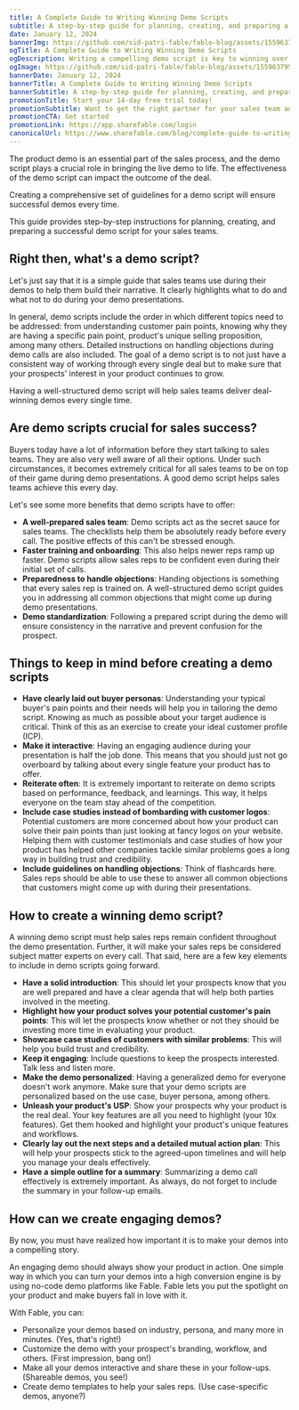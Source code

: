 ```yaml
---
title: A Complete Guide to Writing Winning Demo Scripts
subtitle: A step-by-step guide for planning, creating, and preparing a successful demo script for sales teams.
date: January 12, 2024
bannerImg: https://github.com/sid-patri-fable/fable-blog/assets/155963795/4f34159c-c703-4050-8f11-285bfb5d0d5d
ogTitle: A Complete Guide to Writing Winning Demo Scripts
ogDescription: Writing a compelling demo script is key to winning over your audience. This complete guide provides you with all the tips and tricks you need to create a winning demo script that will impress your prospects.
ogImage: https://github.com/sid-patri-fable/fable-blog/assets/155963795/4f34159c-c703-4050-8f11-285bfb5d0d5d
bannerDate: January 12, 2024
bannerTitle: A Complete Guide to Writing Winning Demo Scripts
bannerSubtitle: A step-by-step guide for planning, creating, and preparing a successful demo script for sales teams.
promotionTitle: Start your 14-day free trial today!
promotionSubtitle: Want to get the right partner for your sales team and close more deals?
promotionCTA: Get started
promotionLink: https://app.sharefable.com/login
canonicalUrl: https://www.sharefable.com/blog/complete-guide-to-writing-winning-demo-scripts
---
```


The product demo is an essential part of the sales process, and the demo script plays a crucial role in bringing the live demo to life. The effectiveness of the demo script can impact the outcome of the deal.

Creating a comprehensive set of guidelines for a demo script will ensure successful demos every time.

This guide provides step-by-step instructions for planning, creating, and preparing a successful demo script for your sales teams.

## Right then, what's a demo script?

Let's just say that it is a simple guide that sales teams use during their demos to help them build their narrative. It clearly highlights what to do and what not to do during your demo presentations.

In general, demo scripts include the order in which different topics need to be addressed: from understanding customer pain points, knowing why they are having a specific pain point, product's unique selling proposition, among many others. Detailed instructions on handling objections during demo calls are also included. The goal of a demo script is to not just have a consistent way of working through every single deal but to make sure that your prospects' interest in your product continues to grow.

Having a well-structured demo script will help sales teams deliver deal-winning demos every single time.

## Are demo scripts crucial for sales success?

Buyers today have a lot of information before they start talking to sales teams. They are also very well aware of all their options. Under such circumstances, it becomes extremely critical for all sales teams to be on top of their game during demo presentations. A good demo script helps sales teams achieve this every day.

Let's see some more benefits that demo scripts have to offer:

- **A well-prepared sales team**: Demo scripts act as the secret sauce for sales teams. The checklists help them be absolutely ready before every call. The positive effects of this can't be stressed enough.
- **Faster training and onboarding**: This also helps newer reps ramp up faster. Demo scripts allow sales reps to be confident even during their initial set of calls.
- **Preparedness to handle objections**: Handing objections is something that every sales rep is trained on. A well-structured demo script guides you in addressing all common objections that might come up during demo presentations.
- **Demo standardization**: Following a prepared script during the demo will ensure consistency in the narrative and prevent confusion for the prospect.

## Things to keep in mind before creating a demo scripts

- **Have clearly laid out buyer personas**: Understanding your typical buyer's pain points and their needs will help you in tailoring the demo script. Knowing as much as possible about your target audience is critical. Think of this as an exercise to create your ideal customer profile (ICP).
- **Make it interactive**: Having an engaging audience during your presentation is half the job done. This means that you should just not go overboard by talking about every single feature your product has to offer.
- **Reiterate often**: It is extremely important to reiterate on demo scripts based on performance, feedback, and learnings. This way, it helps everyone on the team stay ahead of the competition.
- **Include case studies instead of bombarding with customer logos**: Potential customers are more concerned about how your product can solve their pain points than just looking at fancy logos on your website. Helping them with customer testimonials and case studies of how your product has helped other companies tackle similar problems goes a long way in building trust and credibility.
- **Include guidelines on handling objections**: Think of flashcards here. Sales reps should be able to use these to answer all common objections that customers might come up with during their presentations.

## How to create a winning demo script?

A winning demo script must help sales reps remain confident throughout the demo presentation. Further, it will make your sales reps be considered subject matter experts on every call. That said, here are a few key elements to include in demo scripts going forward.

- **Have a solid introduction**: This should let your prospects know that you are well prepared and have a clear agenda that will help both parties involved in the meeting.
- **Highlight how your product solves your potential customer's pain points**: This will let the prospects know whether or not they should be investing more time in evaluating your product.
- **Showcase case studies of customers with similar problems**: This will help you build trust and credibility.
- **Keep it engaging**: Include questions to keep the prospects interested. Talk less and listen more.
- **Make the demo personalized**: Having a generalized demo for everyone doesn't work anymore. Make sure that your demo scripts are personalized based on the use case, buyer persona, among others.
- **Unleash your product's USP**: Show your prospects why your product is the real deal. Your key features are all you need to highlight (your 10x features). Get them hooked and highlight your product's unique features and workflows.
- **Clearly lay out the next steps and a detailed mutual action plan**: This will help your prospects stick to the agreed-upon timelines and will help you manage your deals effectively.
- **Have a simple outline for a summary**: Summarizing a demo call effectively is extremely important. As always, do not forget to include the summary in your follow-up emails.

## How can we create engaging demos?

By now, you must have realized how important it is to make your demos into a compelling story.

An engaging demo should always show your product in action. One simple way in which you can turn your demos into a high conversion engine is by using no-code demo platforms like Fable. Fable lets you put the spotlight on your product and make buyers fall in love with it.

With Fable, you can:

- Personalize your demos based on industry, persona, and many more in minutes. (Yes, that's right!)
- Customize the demo with your prospect's branding, workflow, and others. (First impression, bang on!)
- Make all your demos interactive and share these in your follow-ups. (Shareable demos, you see!)
- Create demo templates to help your sales reps. (Use case-specific demos, anyone?)
